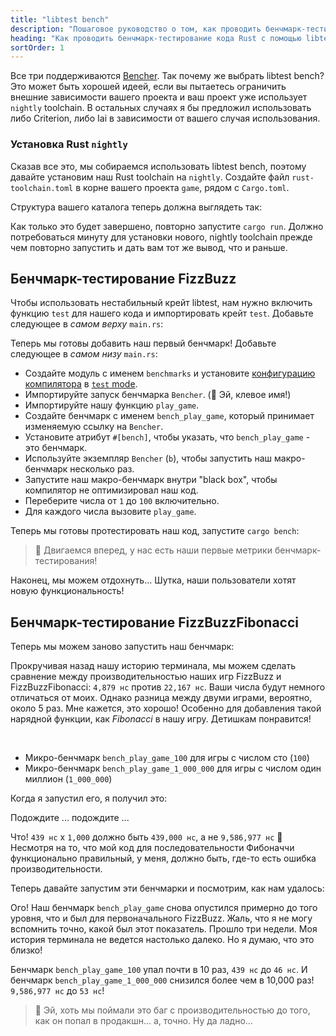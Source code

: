 ```yaml
---
title: "libtest bench"
description: "Пошаговое руководство о том, как проводить бенчмарк-тестирование кода Rust с помощью libtest bench"
heading: "Как проводить бенчмарк-тестирование кода Rust с помощью libtest bench"
sortOrder: 1
---
```



<Benchmarking />

<WhatIsRust />

<FizzBuzzRust />

<StepByStepRust />

<MicroVsMacro />

<BenchmarkingRust />

Все три поддерживаются [Bencher](/docs/ru/explanation/adapters/). Так почему же выбрать libtest bench?
Это может быть хорошей идеей, если вы пытаетесь ограничить внешние зависимости вашего проекта
и ваш проект уже использует `nightly` toolchain.
В остальных случаях я бы предложил использовать либо Criterion, либо Iai в зависимости от вашего случая использования.

### Установка Rust `nightly`

Сказав все это, мы собираемся использовать libtest bench, поэтому давайте установим наш Rust toolchain на `nightly`.
Создайте файл `rust-toolchain.toml` в корне вашего проекта `game`, рядом с `Cargo.toml`.

<RustToolchainRustBenchCode />

Структура вашего каталога теперь должна выглядеть так:

<RustToolchainRustBenchTree />

Как только это будет завершено, повторно запустите `cargo run`.
Должно потребоваться минуту для установки нового, nightly toolchain
прежде чем повторно запустить и дать вам тот же вывод, что и раньше.

<FizzBuzzRefactorRust />

## Бенчмарк-тестирование FizzBuzz

Чтобы использовать нестабильный крейт libtest, нам нужно включить функцию `test` для нашего кода и импортировать крейт `test`. Добавьте следующее в _самом верху_ `main.rs`:

<TestCreateRustBenchCode />

Теперь мы готовы добавить наш первый бенчмарк!
Добавьте следующее в _самом низу_ `main.rs`:

<BenchPlayGameRustBenchCode />

- Создайте модуль с именем `benchmarks` и установите
  [конфигурацию компилятора](https://doc.rust-lang.org/reference/conditional-compilation.html#the-cfg-attribute)
  в [`test` mode](https://doc.rust-lang.org/book/ch11-03-test-organization.html#the-tests-module-and-cfgtest).
- Импортируйте запуск бенчмарка `Bencher`. (🐰 Эй, клевое имя!)
- Импортируйте нашу функцию `play_game`.
- Создайте бенчмарк с именем `bench_play_game`, который принимает изменяемую ссылку на `Bencher`.
- Установите атрибут `#[bench]`, чтобы указать, что `bench_play_game` - это бенчмарк.
- Используйте экземпляр `Bencher` (`b`), чтобы запустить наш макро-бенчмарк несколько раз.
- Запустите наш макро-бенчмарк внутри "black box", чтобы компилятор не оптимизировал наш код.
- Переберите числа от `1` до `100` включительно.
- Для каждого числа вызовите `play_game`.

Теперь мы готовы протестировать наш код, запустите `cargo bench`:

<BenchPlayGameRustBenchOutput />

> 🐰 Двигаемся вперед, у нас есть наши первые метрики бенчмарк-тестирования!

Наконец, мы можем отдохнуть...
Шутка, наши пользователи хотят новую функциональность!

<FizzBuzzFibonacciRust>
  <PlayGameRustCode />
</FizzBuzzFibonacciRust>

## Бенчмарк-тестирование FizzBuzzFibonacci

Теперь мы можем заново запустить наш бенчмарк:

<BenchPlayGameFibonacciRustBenchOutput />

Прокручивая назад нашу историю терминала,
мы можем сделать сравнение между производительностью наших игр FizzBuzz и FizzBuzzFibonacci: `4,879 нс` против `22,167 нс`.
Ваши числа будут немного отличаться от моих.
Однако разница между двуми играми, вероятно, около 5 раз.
Мне кажется, это хорошо! Особенно для добавления такой нарядной функции, как _Fibonacci_ в нашу игру.
Детишкам понравится!

<FizzBuzzFibonacciOpenRust>
  <FizzBuzzFibonacciOpenRustCode />
</FizzBuzzFibonacciOpenRust>

<TheEnd />

<br />

<OnFire />

<BenchPlayGameOnFireRustBenchCode />

- Микро-бенчмарк `bench_play_game_100` для игры с числом сто (`100`)
- Микро-бенчмарк `bench_play_game_1_000_000` для игры с числом один миллион (`1_000_000`)

Когда я запустил его, я получил это:

<BenchPlayGameOnFireRustBenchOutputStart />

Подождите ... подождите ...

<BenchPlayGameOnFireRustBenchOutput />

Что! `439 нс` x `1,000` должно быть `439,000 нс`, а не `9,586,977 нс` 🤯
Несмотря на то, что мой код для последовательности Фибоначчи функционально правильный, у меня, должно быть, где-то есть ошибка производительности.

<FizzBuzzFibonacciFixRust />

Теперь давайте запустим эти бенчмарки и посмотрим, как нам удалось:

<BenchPlayGameFixRustBenchOutput />

Ого! Наш бенчмарк `bench_play_game` снова опустился примерно до того уровня, что и был для первоначального FizzBuzz.
Жаль, что я не могу вспомнить точно, какой был этот показатель. Прошло три недели.
Моя история терминала не ведется настолько далеко.
Но я думаю, что это близко!

Бенчмарк `bench_play_game_100` упал почти в 10 раз, `439 нс` до `46 нс`.
И бенчмарк `bench_play_game_1_000_000` снизился более чем в 10,000 раз! `9,586,977 нс` до `53 нс`!

> 🐰 Эй, хоть мы поймали это баг с производительностью до того, как он попал в продакшн... а, точно. Ну да ладно...

<CatchInCi />

<CatchInCiRustBenchOutput />

<CatchInCiPlot />

<CatchInCiPlotRustBench title="Как проводить бенчмарк-тестирование Rust с помощью libtest bench" />

<BencherFooter />
